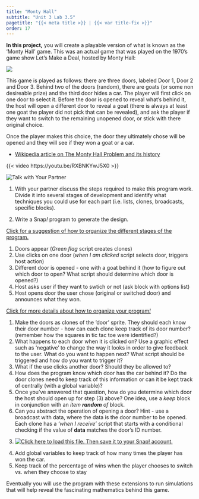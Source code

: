 ```yaml
---
title: "Monty Hall"
subtitle: "Unit 3 Lab 3.5"
pagetitle: "{{< meta title >}} | {{< var title-fix >}}"
order: 17
---
```



:::::: learn
**In this project,** you will create a playable version of what is known as the 'Monty Hall' game. This was an 
actual game that was played on the 1970's game show Let's Make a Deal, hosted by Monty Hall:<br />

![](monty.jpeg)
::::::


This game is played as follows: there are three doors, labeled Door 1, Door 2 and Door 3. Behind two of the doors (random), there are goats (or some non desireable prize) and the third door hides a car. The player will first click 
on one door to select it. Before the door is opened to reveal what's behind it, the host will open a different door to reveal a goat (there is always at least one goat the player did not pick that can be revealed), and ask the player if they want to switch to the remaining unopened door, or stick with there original choice. 

Once the player makes this choice, the door they ultimately chose will be opened and they will see if they won a goat or a car. 

- [Wikipedia article on The Monty Hall Problem and its history](https://en.wikipedia.org/wiki/Monty_Hall_problem#:~:text=An%20intuitive%20explanation%20is%20that,the%20contestant%20will%20not%20win)

{{< video https://youtu.be/RXBNKYwJ5X0 >}}

:::::: forYouToDo
<img src="/img/icons/talk-with-your-partner.png" title="Talk with Your Partner" alt="Talk with Your Partner" class="float-end"/>

(@) With your partner discuss the steps required to make this program work. Divide it into several stages of development and identify what techniques you could use for each part (i.e. lists, clones, broadcasts, specific blocks).

(@) Write a Snap<em>!</em> program to generate the design.

:::::  endnote
<a href="#hint-coordinates" data-bs-toggle="collapse" title="Click for a hint about one way to organize the project.">Click
for a suggestion of how to organize the different stages of the program.</a>

:::: {#hint-coordinates .collapse}

1. Doors appear (<i>Green flag</i> script creates clones)
2. Use clicks on one door (<i>when I am clicked</i> script selects door, triggers host action)
3. Different door is opened - one with a goat behind it (how to figure out which door to open? What script should determine which door is opened?)
4. Host asks user if they want to swtich or not (ask block with options list)
5. Host opens door the user chose (original or switched door) and announces what they won.


<a href="#second-hint" data-bs-toggle="collapse" title="Click for more details about how to organize your program">Click for more details about how to organize your program<em>!</em></a>

::: {#second-hint .collapse}

1. Make the doors as clones of the 'door' sprite. They should each know their door number - how can each clone keep track of its door number? (remember how the squares in tic tac toe were identified?)
2. What happens to each door when it is clicked on? Use a graphic effect such as 'negative' to change the way it looks in order to give feedback to the user. What do you want to happen next? What script should be triggered and how do you want to trigger it?
3. What if the use clicks another door? Should they be allowed to?
4. How does the program know which door has the car behind it? Do the door clones need to keep track of this information or can it be kept track of centrally (with a global variable)?
5. Once you've answered that question, how do you determine which door the host should open up for step (3) above? One idea, use a <i>keep</i> block in conjunction with an <i>item <b>random</b> of </i> block.
6. Can you abstract the operation of opening a door? Hint - use a broadcast with data, where the data is the door number to be opened. Each clone has a <i>'when I receive'</i> script that starts with a conditional checking if the value of <b>data</b> matches the door's ID number.

:::

::::

:::::

(@) <a class="run" href="https://snap.berkeley.edu/snap/snap.html#present:Username=chief%20o'keefe&ProjectName=monty%20hall%20starter%20code" target="_blank"><img src="/img/icons/load-save.png" title="Click here to load this file. Then save it to your Snap! account." alt="Click here to load this file. Then save it to your Snap! account." class="inline"/></a>

::::::

:::::: ifTime
(@) Add global variables to keep track of how many times the player has won the car.
(@) Keep track of the percentage of wins when the player chooses to switch vs. when they choose to stay

::: endnote
Eventually you will use the program with these extensions to run simulations that will help reveal the fascinating mathematics behind this game.
:::

::::::
